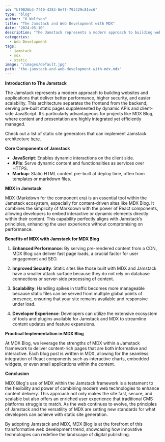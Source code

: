 ```yaml
---
id: "bf9026b3-7f40-4283-8e7f-793429c81ec6"
type: "blog"
author: "O Wolfson"
title: "The Jamstack and Web Development with MDX"
date: "2024-05-10"
description: "The Jamstack represents a modern approach to building websites and applications that deliver better performance, higher security, and easier scalability."
categories:
  - Web Development
tags:
  - jamstack
  - mdx
  - static
image: "/images/default.jpg"
path: "the-jamstack-and-web-development-with-mdx.mdx"
---
```


**Introduction to The Jamstack**

The Jamstack represents a modern approach to building websites and applications that deliver better performance, higher security, and easier scalability. This architecture separates the frontend from the backend, serving pre-built static pages supplemented by dynamic APIs and client-side JavaScript. It’s particularly advantageous for projects like MDX Blog, where content and presentation are highly integrated yet efficiently managed.

Check out a list of static site generators that can implement Jamstack architecture [here](https://jamstack.org/generators/).

**Core Components of Jamstack**

- **JavaScript**: Enables dynamic interactions on the client side.
- **APIs**: Serve dynamic content and functionalities as services over HTTPS.
- **Markup**: Static HTML content pre-built at deploy time, often from templates or markdown files.

**MDX in Jamstack**

MDX (Markdown for the component era) is an essential tool within the Jamstack ecosystem, especially for content-driven sites like MDX Blog. It combines the simplicity of Markdown with the power of React components, allowing developers to embed interactive or dynamic elements directly within their content. This capability perfectly aligns with Jamstack’s principles, enhancing the user experience without compromising on performance.

**Benefits of MDX with Jamstack for MDX Blog**

1. **Enhanced Performance**: By serving pre-rendered content from a CDN, MDX Blog can deliver fast page loads, a crucial factor for user engagement and SEO.
2. **Improved Security**: Static sites like those built with MDX and Jamstack have a smaller attack surface because they do not rely on database connections or server-side processing of content.

3. **Scalability**: Handling spikes in traffic becomes more manageable because static files can be served from multiple global points of presence, ensuring that your site remains available and responsive under load.

4. **Developer Experience**: Developers can utilize the extensive ecosystem of tools and plugins available for Jamstack and MDX to streamline content updates and feature expansions.

**Practical Implementation in MDX Blog**

At MDX Blog, we leverage the strengths of MDX within a Jamstack framework to deliver content-rich pages that are both informative and interactive. Each blog post is written in MDX, allowing for the seamless integration of React components such as interactive charts, embedded widgets, or even small applications within the content.

**Conclusion**

MDX Blog's use of MDX within the Jamstack framework is a testament to the flexibility and power of combining modern web technologies to enhance content delivery. This approach not only makes the site fast, secure, and scalable but also offers an enriched user experience that traditional CMS platforms struggle to match. As the web continues to evolve, the principles of Jamstack and the versatility of MDX are setting new standards for what developers can achieve with static site generation.

By adopting Jamstack and MDX, MDX Blog is at the forefront of this transformative web development trend, showcasing how innovative technologies can redefine the landscape of digital publishing.
